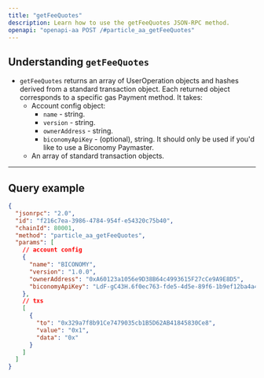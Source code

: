 ```yaml
---
title: "getFeeQuotes"
description: Learn how to use the getFeeQuotes JSON-RPC method.
openapi: "openapi-aa POST /#particle_aa_getFeeQuotes"
---
```


## Understanding `getFeeQuotes`

- `getFeeQuotes` returns an array of UserOperation objects and hashes derived from a standard transaction object. Each returned object corresponds to a specific gas Payment method. It takes:
  - Account config object:
    - `name` - string.
    - `version` - string.
    - `ownerAddress` - string.
    - `biconomyApiKey` - (optional), string. It should only be used if you'd like to use a Biconomy Paymaster.
  - An array of standard transaction objects.

***

## Query example

```json JSON
{
  "jsonrpc": "2.0",
  "id": "f216c7ea-3986-4784-954f-e54320c75b40",
  "chainId": 80001,
  "method": "particle_aa_getFeeQuotes",
  "params": [
    // account config
    {
      "name": "BICONOMY",
      "version": "1.0.0",
      "ownerAddress": "0xA60123a1056e9D38B64c4993615F27cCe9A9E8D5",
      "biconomyApiKey": "LdF-gC43H.6f0ec763-fde5-4d5e-89f6-1b9ef12ba4a4" // optional
    },
    // txs
    [
      {
        "to": "0x329a7f8b91Ce7479035cb1B5D62AB41845830Ce8",
        "value": "0x1",
        "data": "0x"
      }
    ]
  ]
}
```